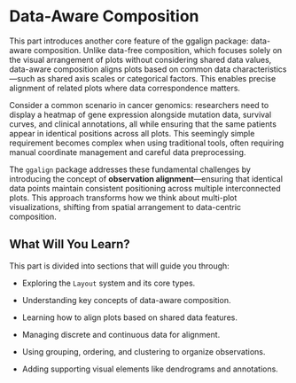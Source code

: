 # Data-Aware Composition {#sec-data-aware}

This part introduces another core feature of the ggalign package: data-aware
composition. Unlike data-free composition, which focuses solely on the visual
arrangement of plots without considering shared data values, data-aware
composition aligns plots based on common data characteristics—such as shared
axis scales or categorical factors. This enables precise alignment of related
plots where data correspondence matters.

Consider a common scenario in cancer genomics: researchers need to display a heatmap of gene expression alongside mutation data, survival curves, and clinical annotations, all while ensuring that the same patients appear in identical positions across all plots. This seemingly simple requirement becomes complex when using traditional tools, often requiring manual coordinate management and careful data preprocessing.

The `ggalign` package addresses these fundamental challenges by introducing the concept of **observation alignment**—ensuring that identical data points maintain consistent positioning across multiple interconnected plots. This approach transforms how we think about multi-plot visualizations, shifting from spatial arrangement to data-centric composition.


## What Will You Learn?

This part is divided into sections that will guide you through:

- Exploring the `Layout` system and its core types.

- Understanding key concepts of data-aware composition.

- Learning how to align plots based on shared data features.

- Managing discrete and continuous data for alignment.

- Using grouping, ordering, and clustering to organize observations.

- Adding supporting visual elements like dendrograms and annotations.

